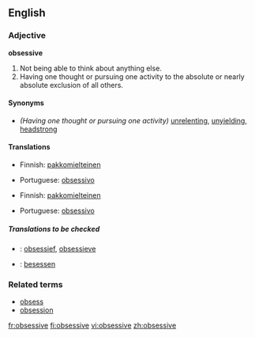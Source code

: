 ==English==

===Adjective===
'''obsessive'''
# Not being able to think about anything else.
# Having one thought or pursuing one activity to the absolute or nearly absolute exclusion of all others.

====Synonyms====
* ''(Having one thought or pursuing one activity)'' [[unrelenting]], [[unyielding]], [[headstrong]]

====Translations====
{{trans-top|Not being able to think about anything else}}
*Finnish: [[pakkomielteinen]]
{{trans-mid}}
*Portuguese: [[obsessivo]]
{{trans-bottom}}

{{trans-top|Having one thought or pursuing one activity to the absolute or nearly absolute exclusion of all others}}
*Finnish: [[pakkomielteinen]]
{{trans-mid}}
*Portuguese: [[obsessivo]]
{{trans-bottom}}

=====Translations to be checked=====
{{checktrans}}
{{top}}
*{{ttbc|Dutch}}: [[obsessief]], [[obsessieve]]
{{mid}}
*{{ttbc|German}}: [[besessen]]
{{bottom}}

===Related terms===
*[[obsess]]
*[[obsession]]

[[fr:obsessive]]
[[fi:obsessive]]
[[vi:obsessive]]
[[zh:obsessive]]